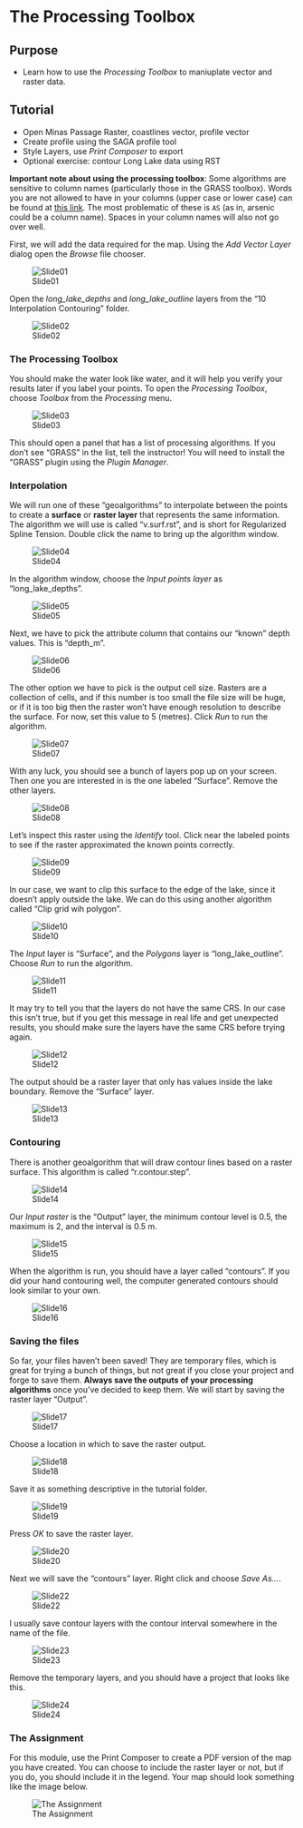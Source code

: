 
# The Processing Toolbox {#tutorial-processing}

## Purpose

* Learn how to use the _Processing Toolbox_ to maniuplate vector and raster data.

## Tutorial

* Open Minas Passage Raster, coastlines vector, profile vector
* Create profile using the SAGA profile tool
* Style Layers, use _Print Composer_ to export
* Optional exercise: contour Long Lake data using RST

**Important note about using the processing toolbox**: Some algorithms are sensitive to column names (particularly those in the GRASS toolbox). Words you are not allowed to have in your columns (upper case or lower case) can be found at [this link](https://sqlite.org/lang_keywords.html). The most problematic of these is `AS` (as in, arsenic could be a column name). Spaces in your column names will also not go over well.

First, we will add the data required for the map. Using the *Add Vector Layer* dialog open the *Browse* file chooser.

![Slide01](images/Tutorials/09-Processing-Toolbox/Slide01.jpg)

Open the *long_lake_depths* and *long_lake_outline* layers from the "10 Interpolation Contouring" folder.

![Slide02](images/Tutorials/09-Processing-Toolbox/Slide02.jpg)

### The Processing Toolbox

You should make the water look like water, and it will help you verify your results later if you label your points. To open the *Processing Toolbox*, choose *Toolbox* from the *Processing* menu.

![Slide03](images/Tutorials/09-Processing-Toolbox/Slide03.jpg)

This should open a panel that has a list of processing algorithms. If you don't see "GRASS" in the list, tell the instructor! You will need to install the "GRASS" plugin using the *Plugin Manager*.

### Interpolation

We will run one of these "geoalgorithms" to interpolate between the points to create a **surface** or **raster layer** that represents the same information. The algorithm we will use is called "v.surf.rst", and is short for Regularized Spline Tension. Double click the name to bring up the algorithm window.

![Slide04](images/Tutorials/09-Processing-Toolbox/Slide04.jpg)

In the algorithm window, choose the *Input points layer* as "long_lake_depths".

![Slide05](images/Tutorials/09-Processing-Toolbox/Slide05.jpg)

Next, we have to pick the attribute column that contains our "known" depth values. This is "depth_m".

![Slide06](images/Tutorials/09-Processing-Toolbox/Slide06.jpg)

The other option we have to pick is the output cell size. Rasters are a collection of cells, and if this number is too small the file size will be huge, or if it is too big then the raster won't have enough resolution to describe the surface. For now, set this value to 5 (metres). Click *Run* to run the algorithm.

![Slide07](images/Tutorials/09-Processing-Toolbox/Slide07.jpg)

With any luck, you should see a bunch of layers pop up on your screen. Then one you are interested in is the one labeled "Surface". Remove the other layers.

![Slide08](images/Tutorials/09-Processing-Toolbox/Slide08.jpg)

Let's inspect this raster using the *Identify* tool. Click near the labeled points to see if the raster approximated the known points correctly.

![Slide09](images/Tutorials/09-Processing-Toolbox/Slide09.jpg)

In our case, we want to clip this surface to the edge of the lake, since it doesn't apply outside the lake. We can do this using another algorithm called "Clip grid wih polygon".

![Slide10](images/Tutorials/09-Processing-Toolbox/Slide10.jpg)

The *Input* layer is "Surface", and the *Polygons* layer is "long_lake_outline". Choose *Run* to run the algorithm.

![Slide11](images/Tutorials/09-Processing-Toolbox/Slide11.jpg)

It may try to tell you that the layers do not have the same CRS. In our case this isn't true, but if you get this message in real life and get unexpected results, you should make sure the layers have the same CRS before trying again.

![Slide12](images/Tutorials/09-Processing-Toolbox/Slide12.jpg)

The output should be a raster layer that only has values inside the lake boundary. Remove the "Surface" layer.

![Slide13](images/Tutorials/09-Processing-Toolbox/Slide13.jpg)

### Contouring

There is another geoalgorithm that will draw contour lines based on a raster surface. This algorithm is called "r.contour.step".

![Slide14](images/Tutorials/09-Processing-Toolbox/Slide14.jpg)

Our *Input raster* is the "Output" layer, the minimum contour level is 0.5, the maximum is 2, and the interval is 0.5 m.

![Slide15](images/Tutorials/09-Processing-Toolbox/Slide15.jpg)

When the algorithm is run, you should have a layer called "contours". If you did your hand contouring well, the computer generated contours should look similar to your own.

![Slide16](images/Tutorials/09-Processing-Toolbox/Slide16.jpg)

### Saving the files

So far, your files haven't been saved! They are temporary files, which is great for trying a bunch of things, but not great if you close your project and forge to save them. **Always save the outputs of your processing algorithms** once you've decided to keep them. We will start by saving the raster layer "Output".

![Slide17](images/Tutorials/09-Processing-Toolbox/Slide17.jpg)

Choose a location in which to save the raster output.

![Slide18](images/Tutorials/09-Processing-Toolbox/Slide18.jpg)

Save it as something descriptive in the tutorial folder.

![Slide19](images/Tutorials/09-Processing-Toolbox/Slide19.jpg)

Press *OK* to save the raster layer.

![Slide20](images/Tutorials/09-Processing-Toolbox/Slide20.jpg)

Next we will save the "contours" layer. Right click and choose *Save As...*.

![Slide22](images/Tutorials/09-Processing-Toolbox/Slide22.jpg)

I usually save contour layers with the contour interval somewhere in the name of the file.

![Slide23](images/Tutorials/09-Processing-Toolbox/Slide23.jpg)

Remove the temporary layers, and you should have a project that looks like this.

![Slide24](images/Tutorials/09-Processing-Toolbox/Slide24.jpg)

### The Assignment

For this module, use the Print Composer to create a PDF version of the map you have created. You can choose to include the raster layer or not, but if you do, you should include it in the legend. Your map should look something like the image below.

![The Assignment](09 Creating Editing Features/09 Creating Editing Features.png)

